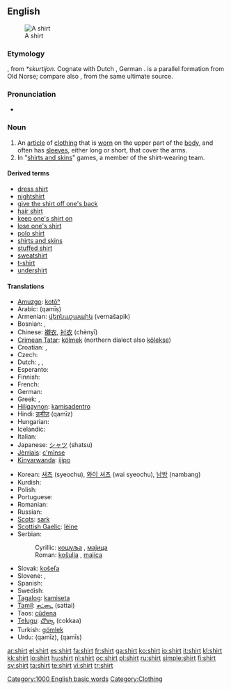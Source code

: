 {{wikipedia}}
==English==
[[Image:Shirt.jpg|thumb|A shirt]]

===Etymology===
{{etyl|ang}} {{term|scyrte|lang=ang}}, from {{etyl|gem}} ''*skurtijon''.  Cognate with Dutch {{term|schort|lang=nl}}, German {{term|Schürze||apron|lang=de}}.  {{term|skirt|Skirt|lang=en}} is a parallel formation from Old Norse; compare also {{term|short|lang=en}}, from the same ultimate source.

===Pronunciation===
* {{audio|en-us-shirt.ogg|Audio (US)}}
*: {{rhymes|ɜː(r)t}}

===Noun===
{{en-noun}}

# An [[article]] of [[clothing]] that is [[wear|worn]] on the upper part of the [[body]], and often has [[sleeve]]s, either long or short, that cover the arms.
# In "[[shirts and skins]]" games, a member of the shirt-wearing team.

====Derived terms====
* [[dress shirt]]
* [[nightshirt]]
* [[give the shirt off one's back]]
* [[hair shirt]]
* [[keep one's shirt on]]
* [[lose one's shirt]]
* [[polo shirt]]
* [[shirts and skins]]
* [[stuffed shirt]]
* [[sweatshirt]]
* [[t-shirt]]
* [[undershirt]]

====Translations====
{{trans-top|article of clothing}}
* [[Amuzgo]]: [[kotôⁿ]]
* Arabic: {{Arab|[[قميص]]}} (qamīṣ) {{m}}
* Armenian: [[վերնաշապիկ]] (vernašapik)
* Bosnian: {{t-|bs|košulja|f}}, {{t-|bs|majica|f}}
* Chinese: [[襯衣]], [[衬衣]] (chènyī)
* [[Crimean Tatar]]: [[kölmek]] (northern dialect also [[kölekse]])
* Croatian: {{t-|hr|košulja|f}}, {{t+|hr|majica|f}}
* Czech: {{t-|cs|košile|f}}
* Dutch: {{t+|nl|hemd|n}}, {{t+|nl|overhemd|n}}, {{t+|nl|shirt}}
* Esperanto: {{t-|eo|ĉemizo|xs=Esperanto}}
* Finnish: {{t+|fi|paita}}
* French: {{t+|fr|chemise|f}}
* German: {{t+|de|Hemd|n}}
* Greek: {{t+|el|πουκάμισο|n|tr=poukámiso|sc=Grek}}, {{t+|el|υποκάμισο|n|tr=ypokámiso|sc=Grek}}
* [[Hiligaynon]]: [[kamisadentro]]
* Hindi: [[क़मीज़]] (qamīz) {{f}}
* Hungarian: {{t+|hu|ing}}
* Icelandic: {{t+|is|skyrta|f}}
* Italian: {{t+|it|camicia|f}}
* Japanese: [[シャツ]] (shatsu)
* [[Jèrriais]]: [[c'mînse]] {{f}}
* [[Kinyarwanda]]: [[ijipo]]
{{trans-mid}}
* Korean: [[셔츠]] (syeochu), [[와이 셔츠]] (wai syeochu), [[남방]] (nambang)
* Kurdish: {{KUchar|[[کراس]]}}
* Polish: {{t+|pl|koszula|f}}
* Portuguese: {{t+|pt|camisa|f}}
* Romanian: {{t-|ro|cămaşă|f}}
* Russian: {{t+|ru|рубашка|f|tr=rubáška|sc=Cyrl}}
* [[Scots]]: [[sark]]
* [[Scottish Gaelic]]: [[lèine]] {{f}}
* Serbian:
*: Cyrillic: [[кошуља#Serbian|кошуља]] {{f}}, [[мајица#Serbian|мајица]] {{f}}
*: Roman: [[košulja#Serbian|košulja]] {{f}}, [[majica#Serbian|majica]] {{f}}
* Slovak: [[košeľa]] {{f}}
* Slovene: {{t+|sl|srajca|f}}, {{t-|sl|majica|f}}
* Spanish: {{t+|es|camisa|f}}
* Swedish: {{t+|sv|skjorta|c}}
* [[Tagalog]]: [[kamiseta]]
* [[Tamil]]: [[சட்டை]] (sattai)
* Taos: [[cûdena]]
* [[Telugu]]: [[చొక్కా]] (cokkaa)
* Turkish: [[gömlek]]
* Urdu: {{ur-Arab|[[قمیض]]}} (qamīz), {{ur-Arab|[[قمیص]]}} (qamīs)
{{trans-bottom}}

[[Category:1000 English basic words]]
[[Category:Clothing]]

[[ar:shirt]]
[[el:shirt]]
[[es:shirt]]
[[fa:shirt]]
[[fr:shirt]]
[[ga:shirt]]
[[ko:shirt]]
[[io:shirt]]
[[it:shirt]]
[[kl:shirt]]
[[kk:shirt]]
[[lo:shirt]]
[[hu:shirt]]
[[nl:shirt]]
[[oc:shirt]]
[[pl:shirt]]
[[ru:shirt]]
[[simple:shirt]]
[[fi:shirt]]
[[sv:shirt]]
[[ta:shirt]]
[[te:shirt]]
[[vi:shirt]]
[[tr:shirt]]